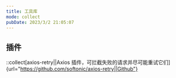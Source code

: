 ```yaml
---
title: 工具库
mode: collect
pubDate: 2023/3/2 21:05:07
---
```

## 插件
::collect[axios-retry||Axios 插件，可拦截失败的请求并尽可能重试它们]{url="https://github.com/softonic/axios-retry||Github"}